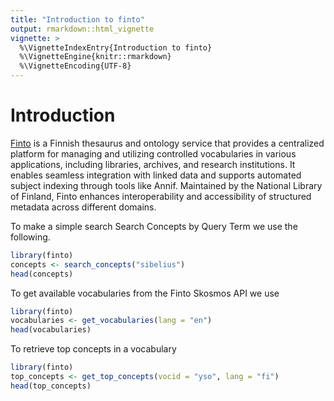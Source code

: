 ```yaml
---
title: "Introduction to finto"
output: rmarkdown::html_vignette
vignette: >
  %\VignetteIndexEntry{Introduction to finto}
  %\VignetteEngine{knitr::rmarkdown}
  %\VignetteEncoding{UTF-8}
---
```



# Introduction

[Finto](https://finto.fi/) is a Finnish thesaurus and ontology service that provides a centralized platform for managing and utilizing controlled vocabularies in various applications, including libraries, archives, and research institutions. It enables seamless integration with linked data and supports automated subject indexing through tools like Annif. Maintained by the National Library of Finland, Finto enhances interoperability and accessibility of structured metadata across different domains.

To make a simple search Search Concepts by Query Term we use the following.

```r
library(finto)
concepts <- search_concepts("sibelius")
head(concepts)
```

To get available vocabularies from the Finto Skosmos API we use 

```r
library(finto)
vocabularies <- get_vocabularies(lang = "en")
head(vocabularies)
```

To retrieve top concepts in a vocabulary

```r
library(finto)
top_concepts <- get_top_concepts(vocid = "yso", lang = "fi")
head(top_concepts)
```
